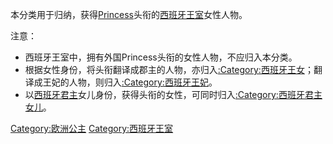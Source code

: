 本分类用于归纳，获得[[Princess|Princess]]头衔的[[西班牙王室|西班牙王室]]女性人物。

注意：
*西班牙王室中，拥有外国Princess头衔的女性人物，不应归入本分类。
*根据女性身份，将{{Tsl|en|Infanta}}头衔翻译成郡主的人物，亦归入[[:Category:西班牙王女|:Category:西班牙王女]]；翻译成王妃的人物，则归入[[:Category:西班牙王妃|:Category:西班牙王妃]]。
*以[[西班牙君主|西班牙君主]]女儿身份，获得{{Tsl|en|Infanta}}头衔的女性，可同时归入[[:Category:西班牙君主女儿|:Category:西班牙君主女儿]]。

[[Category:欧洲公主|Category:欧洲公主]]
[[Category:西班牙王室|Category:西班牙王室]]